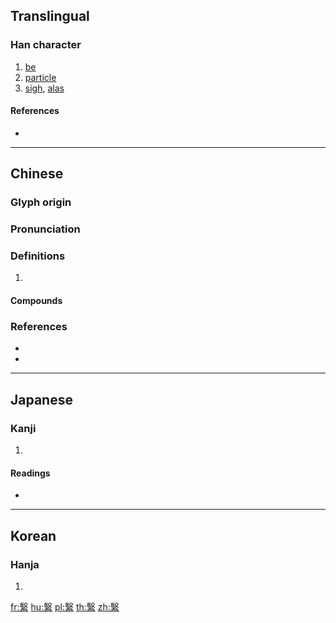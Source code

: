 {{character info/new}}
==Translingual==

===Han character===
{{Han char|rn=120|rad=糸|as=11|sn=17|four=77903|canj=SEVIF,XSEVI}}

# [[be]]
# [[particle]]
# [[sigh]], [[alas]]

====References====
* {{Han ref|kx=0937.050|dkj=27853|dj=1376.090|hdz=53442.050|uh=7E44|ud=32324|bh=EDDF|bd=60895}}

----

==Chinese==
{{zh-forms}}

===Glyph origin===
{{Han etym}}

===Pronunciation===
{{zh-pron
|m=yī
|c=ji1,ai1
|mc=y
|oc=y
|cat=
}}

===Definitions===
{{zh-hanzi}}

# {{rfdef|zh}}

====Compounds====
{{zh-der|繄袼}}

===References===
* {{R:twedu|B03457}}
* {{R:yue:mfccd}}

----

==Japanese==

===Kanji===
{{ja-kanji|grade=|rs=糸11}}

# {{defn|lang=ja|sort=糸11}}

====Readings====
* {{ja-readings|on=[[えい]] (ei), [[い]] (i)|kun=[[ほこばくろ]] (hokobakuro)|nanori=}}

----

==Korean==

===Hanja===
{{ko-hanja|hangeul=예|eumhun=|rv=ye|mr=ye|y=yey}}

# {{defn|lang=ko|sort=糸11}}

[[fr:繄]]
[[hu:繄]]
[[pl:繄]]
[[th:繄]]
[[zh:繄]]